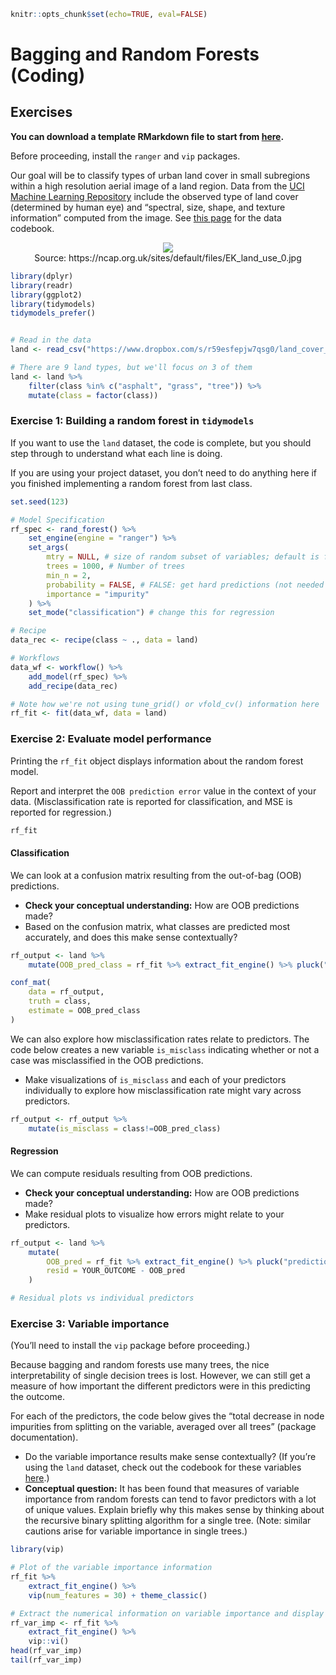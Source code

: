 ```r
knitr::opts_chunk$set(echo=TRUE, eval=FALSE)
```

# Bagging and Random Forests (Coding)

## Exercises {-}

**You can download a template RMarkdown file to start from [here](template_rmds/18-bagging-rf-coding.Rmd).**

Before proceeding, install the `ranger` and `vip` packages.

Our goal will be to classify types of urban land cover in small subregions within a high resolution aerial image of a land region. Data from the [UCI Machine Learning Repository](https://archive.ics.uci.edu/ml/datasets/Urban+Land+Cover) include the observed type of land cover (determined by human eye) and "spectral, size, shape, and texture information" computed from the image. See [this page](https://archive.ics.uci.edu/ml/datasets/Urban+Land+Cover) for the data codebook.

<center>
    <img src="https://ncap.org.uk/sites/default/files/EK_land_use_0.jpg"><br>
    Source: https://ncap.org.uk/sites/default/files/EK_land_use_0.jpg
</center>

```r
library(dplyr)
library(readr)
library(ggplot2)
library(tidymodels)
tidymodels_prefer()


# Read in the data
land <- read_csv("https://www.dropbox.com/s/r59esfepjw7qsg0/land_cover_training.csv?dl=1")

# There are 9 land types, but we'll focus on 3 of them
land <- land %>% 
    filter(class %in% c("asphalt", "grass", "tree")) %>%
    mutate(class = factor(class))
```


### Exercise 1: Building a random forest in `tidymodels` {-}

If you want to use the `land` dataset, the code is complete, but you should step through to understand what each line is doing.

If you are using your project dataset, you don't need to do anything here if you finished implementing a random forest from last class.

```r
set.seed(123)

# Model Specification
rf_spec <- rand_forest() %>%
    set_engine(engine = "ranger") %>% 
    set_args(
        mtry = NULL, # size of random subset of variables; default is floor(sqrt(number of total predictors))
        trees = 1000, # Number of trees
        min_n = 2,
        probability = FALSE, # FALSE: get hard predictions (not needed for regression)
        importance = "impurity"
    ) %>%
    set_mode("classification") # change this for regression

# Recipe
data_rec <- recipe(class ~ ., data = land)

# Workflows
data_wf <- workflow() %>%
    add_model(rf_spec) %>%
    add_recipe(data_rec)

# Note how we're not using tune_grid() or vfold_cv() information here
rf_fit <- fit(data_wf, data = land)
```


### Exercise 2: Evaluate model performance {-}

Printing the `rf_fit` object displays information about the random forest model.

Report and interpret the `OOB prediction error` value in the context of your data. (Misclassification rate is reported for classification, and MSE is reported for regression.)

```r
rf_fit
```


#### Classification {-}

We can look at a confusion matrix resulting from the out-of-bag (OOB) predictions.

- **Check your conceptual understanding:** How are OOB predictions made?
- Based on the confusion matrix, what classes are predicted most accurately, and does this make sense contextually?

```r
rf_output <- land %>%
    mutate(OOB_pred_class = rf_fit %>% extract_fit_engine() %>% pluck("predictions")) # This extracts the OOB predictions

conf_mat(
    data = rf_output,
    truth = class,
    estimate = OOB_pred_class
)
```

We can also explore how misclassification rates relate to predictors. The code below creates a new variable `is_misclass` indicating whether or not a case was misclassified in the OOB predictions.

- Make visualizations of `is_misclass` and each of your predictors individually to explore how misclassification rate might vary across predictors.

```r
rf_output <- rf_output %>%
    mutate(is_misclass = class!=OOB_pred_class)
```


#### Regression {-}

We can compute residuals resulting from OOB predictions.

- **Check your conceptual understanding:** How are OOB predictions made?
- Make residual plots to visualize how errors might relate to your predictors.

```r
rf_output <- land %>%
    mutate(
        OOB_pred = rf_fit %>% extract_fit_engine() %>% pluck("predictions"),  # This extracts the OOB predictions
        resid = YOUR_OUTCOME - OOB_pred
    )

# Residual plots vs individual predictors
```



### Exercise 3: Variable importance {-}

(You'll need to install the `vip` package before proceeding.)

Because bagging and random forests use many trees, the nice interpretability of single decision trees is lost. However, we can still get a measure of how important the different predictors were in this predicting the outcome.

For each of the predictors, the code below gives the "total decrease in node impurities from splitting on the variable, averaged over all trees" (package documentation).

- Do the variable importance results make sense contextually? (If you're using the `land` dataset, check out the codebook for these variables [here](https://archive.ics.uci.edu/ml/datasets/Urban+Land+Cover).)
- **Conceptual question:** It has been found that measures of variable importance from random forests can tend to favor predictors with a lot of unique values. Explain briefly why this makes sense by thinking about the recursive binary splitting algorithm for a single tree. (Note: similar cautions arise for variable importance in single trees.)

```r
library(vip)

# Plot of the variable importance information
rf_fit %>% 
    extract_fit_engine() %>% 
    vip(num_features = 30) + theme_classic()

# Extract the numerical information on variable importance and display the most and least important predictors
rf_var_imp <- rf_fit %>% 
    extract_fit_engine() %>%
    vip::vi()
head(rf_var_imp)
tail(rf_var_imp)
```

